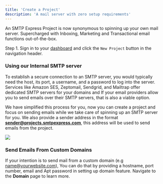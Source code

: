 ```yaml
---
title: 'Create a Project'
description: 'A mail server with zero setup requirements'
---
```


An SMTP Express Project is now synonymous to spinning up your own mail server. Supercharged with Inboxing, Marketing and Transactional email functions out-of-the-box.

Step 1. Sign in to your [dashboard](https://smtpexpress.com/signin) and click the `New Project` button in the navigation header.

### Using our Internal SMTP server
To establish a secure connection to an SMTP server, you would typically need the host, its port, a username, and a password to log into the server. Services like Amazon SES, Zeptomail, Sendgrid, and Mailtrap offer dedicated SMTP servers for your domains and If your email providers allow you to send emails over their SMTP servers, that is also a viable option.

We have simplified this process for you, now you can create a project and focus on sending emails while we take care of spinning up an SMTP server for you. We also provide a sender address in the format **sender@projects.smtpexpress.com**, this address will be used to send emails from the project.

<Frame>
  <img src="/assets/images/create-project.png" />
</Frame>

### Send Emails From Custom Domains
If your intention is to send mail from a custom domain (e.g name@yourwebsite.com), You can do that by providing a hostname, port number, email and Apt password in setting up domain feature. Navigate to the **Domain** page to learn more. 